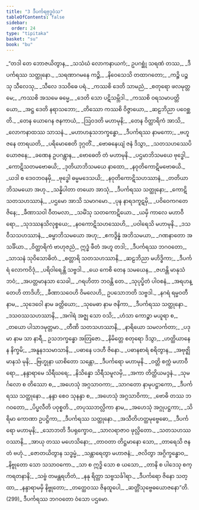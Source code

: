 ```yaml
---
title: "3 ဒီပင်္ကရဗုဒ္ဓဝံသ"
tableOfContents: false
sidebar:
  order: 24
type: "tipitaka"
basket: "su"
book: "bu"
---
```



<DynamicBreadcrumb />

<Division number="1" book="bu">

<Paragraph number="272" type="verses" book="bu">
_“တဒါ တေ ဘောဇယိတွာန,_  
_သသံဃံ လောကနာယကံ;_  
ဥပဂစ္ဆုံ သရဏံ တဿ,_  
_ဒီပင်္ကရဿ သတ္ထုနော._  

</Paragraph>

</Division>
<Division number="2" book="bu">

<Paragraph number="273" type="verses" book="bu">
_သရဏာဂမနေ ကဉ္စိ,_  
_နိဝေသေသိ တထာဂတော;_  
_ကဉ္စိ ပဉ္စသု သီလေသု,_  
_သီလေ ဒသဝိဓေ ပရံ._  

</Paragraph>

</Division>
<Division number="3" book="bu">

<Paragraph number="274" type="verses" book="bu">
_ကဿစိ ဒေတိ သာမညံ,_  
_စတုရော ဖလမုတ္တမေ;_  
_ကဿစိ အသမေ ဓမ္မေ,_  
_ဒေတိ သော ပဋိသမ္ဘိဒါ._  

</Paragraph>

</Division>
<Division number="4" book="bu">

<Paragraph number="275" type="verses" book="bu">
_ကဿစိ ဝရသမာပတ္တိယော,_  
_အဋ္ဌ ဒေတိ နရာသဘော;_  
_တိဿော ကဿစိ ဝိဇ္ဇာယော,_  
_ဆဠဘိညာ ပဝေစ္ဆတိ._  

</Paragraph>

</Division>
<Division number="5" book="bu">

<Paragraph number="276" type="verses" book="bu">
_တေန ယောဂေန ဇနကာယံ,_  
_ဩဝဒတိ မဟာမုနိ;_  
_တေန ဝိတ္ထာရိကံ အာသိ,_  
_လောကနာထဿ သာသနံ._  

</Paragraph>

</Division>
<Division number="6" book="bu">

<Paragraph number="277" type="verses" book="bu">
_မဟာဟနုသဘက္ခန္ဓော,_  
_ဒီပင်္ကရဿ နာမကော;_  
_ဗဟူ ဇနေ တာရယတိ,_  
_ပရိမောစေတိ ဒုဂ္ဂတိံ._  

</Paragraph>

</Division>
<Division number="7" book="bu">

<Paragraph number="278" type="verses" book="bu">
_ဗောဓနေယျံ ဇနံ ဒိသွာ,_  
_သတသဟဿေပိ ယောဇနေ;_  
_ခဏေန ဥပဂန္တွာန,_  
_ဗောဓေတိ တံ မဟာမုနိ._  

</Paragraph>

</Division>
<Division number="8" book="bu">

<Paragraph number="279" type="verses" book="bu">
_ပဌမာဘိသမယေ ဗုဒ္ဓေါ,_  
_ကောဋိသတမဗောဓယိ;_  
_ဒုတိယာဘိသမယေ နာထော,_  
_နဝုတိကောဋိမဗောဓယိ._  

</Paragraph>

</Division>
<Division number="9" book="bu">

<Paragraph number="280" type="verses" book="bu">
_ယဒါ စ ဒေဝဘဝနမှိ,_  
_ဗုဒ္ဓေါ ဓမ္မမဒေသယိ;_  
_နဝုတိကောဋိသဟဿာနံ,_  
_တတိယာဘိသမယော အဟု._  

</Paragraph>

</Division>
<Division number="10" book="bu">

<Paragraph number="281" type="verses" book="bu">
_သန္နိပါတာ တယော အာသုံ,_  
_ဒီပင်္ကရဿ သတ္ထုနော;_  
_ကောဋိသတသဟဿာနံ,_  
_ပဌမော အာသိ သမာဂမော._  

</Paragraph>

</Division>
<Division number="11" book="bu">

<Paragraph number="282" type="verses" book="bu">
_ပုန နာရဒကူဋမှိ,_  
_ပဝိဝေကဂတေ ဇိနေ;_  
_ခီဏာသဝါ ဝီတမလာ,_  
_သမိံသု သတကောဋိယော._  

</Paragraph>

</Division>
<Division number="12" book="bu">

<Paragraph number="283" type="verses" book="bu">
_ယမှိ ကာလေ မဟာဝီရော,_  
_သုဒဿနသိလုစ္စယေ;_  
_နဝကောဋိသဟဿေဟိ,_  
_ပဝါရေသိ မဟာမုနိ._  

</Paragraph>

</Division>
<Division number="13" book="bu">

<Paragraph number="284" type="verses" book="bu">
_ဒသဝီသသဟဿာနံ,_  
_ဓမ္မာဘိသမယော အဟု;_  
_ဧကဒွိန္နံ အဘိသမယာ,_  
_ဂဏနာတော အသင်္ခိယာ._  

</Paragraph>

</Division>
<Division number="14" book="bu">

<Paragraph number="285" type="verses" book="bu">
_ဝိတ္ထာရိကံ ဗာဟုဇညံ,_  
ဣဒ္ဓံ ဖီတံ အဟူ တဒါ;_  
_ဒီပင်္ကရဿ ဘဂဝတော,_  
_သာသနံ သုဝိသောဓိတံ._  

</Paragraph>

</Division>
<Division number="15" book="bu">

<Paragraph number="286" type="verses" book="bu">
_စတ္တာရိ သတသဟဿာနိ,_  
_ဆဠဘိညာ မဟိဒ္ဓိကာ;_  
_ဒီပင်္ကရံ လောကဝိဒုံ,_  
_ပရိဝါရေန္တိ သဗ္ဗဒါ._  

</Paragraph>

</Division>
<Division number="16" book="bu">

<Paragraph number="287" type="verses" book="bu">
_ယေ ကေစိ တေန သမယေန,_  
_ဇဟန္တိ မာနုသံ ဘဝံ;_  
_အပတ္တမာနသာ သေခါ,_  
_ဂရဟိတာ ဘဝန္တိ တေ._  

</Paragraph>

</Division>
<Division number="17" book="bu">

<Paragraph number="288" type="verses" book="bu">
_သုပုပ္ဖိတံ ပါဝစနံ,_  
_အရဟန္တေဟိ တာဒိဟိ;_  
_ခီဏာသဝေဟိ ဝိမလေဟိ,_  
ဥပသောဘတိ သဗ္ဗဒါ._  

</Paragraph>

</Division>
<Division number="18" book="bu">

<Paragraph number="289" type="verses" book="bu">
_နဂရံ ရမ္မဝတီ နာမ,_  
_သုဒေဝေါ နာမ ခတ္တိယော;_  
_သုမေဓာ နာမ ဇနိကာ,_  
_ဒီပင်္ကရဿ သတ္ထုနော._  

</Paragraph>

</Division>
<Division number="19" book="bu">

<Paragraph number="290" type="verses" book="bu">
_ဒသဝဿသဟဿာနိ,_  
_အဂါရံ အဇ္ဈ သော ဝသိ;_  
_ဟံသာ ကောဉ္စာ မယူရာ စ,_  
_တယော ပါသာဒမုတ္တမာ._  

</Paragraph>

</Division>
<Division number="20" book="bu">

<Paragraph number="291" type="verses" book="bu">
_တီဏိ သတသဟဿာနိ,_  
_နာရိယော သမလင်္ကတာ;_  
_ပဒုမာ နာမ သာ နာရီ,_  
ဥသဘက္ခန္ဓော အတြဇော._  

</Paragraph>

</Division>
<Division number="21" book="bu">

<Paragraph number="292" type="verses" book="bu">
_နိမိတ္တေ စတုရော ဒိသွာ,_  
_ဟတ္ထိယာနေန နိက္ခမိ;_  
_အနူနဒသမာသာနိ,_  
_ပဓာနေ ပဒဟီ ဇိနော._  

</Paragraph>

</Division>
<Division number="22" book="bu">

<Paragraph number="293" type="verses" book="bu">
_ပဓာနစာရံ စရိတွာန,_  
_အဗုဇ္ဈိ မာနသံ မုနိ;_  
_ဗြဟ္မုနာ ယာစိတော သန္တော,_  
_ဒီပင်္ကရော မဟာမုနိ._  

</Paragraph>

</Division>
<Division number="23" book="bu">

<Paragraph number="294" type="verses" book="bu">
_ဝတ္တိ စက္ကံ မဟာဝီရော,_  
_နန္ဒာရာမေ သိရီဃရေ;_  
_နိသိန္နော သိရီသမူလမှိ,_  
_အကာ တိတ္ထိယမဒ္ဒနံ._  

</Paragraph>

</Division>
<Division number="24" book="bu">

<Paragraph number="295" type="verses" book="bu">
_သုမင်္ဂလော စ တိဿော စ,_  
_အဟေသုံ အဂ္ဂသာဝကာ;_  
_သာဂတော နာမုပဋ္ဌာကော,_  
_ဒီပင်္ကရဿ သတ္ထုနော._  

</Paragraph>

</Division>
<Division number="25" book="bu">

<Paragraph number="296" type="verses" book="bu">
_နန္ဒာ စေဝ သုနန္ဒာ စ,_  
_အဟေသုံ အဂ္ဂသာဝိကာ;_  
_ဗောဓိ တဿ ဘဂဝတော,_  
_ပိပ္ဖလီတိ ပဝုစ္စတိ._  

</Paragraph>

</Division>
<Division number="26" book="bu">

<Paragraph number="297" type="verses" book="bu">
_တပုဿဘလ္လိကာ နာမ,_  
_အဟေသုံ အဂ္ဂုပဋ္ဌကာ;_  
_သိရိမာ ကောဏာ ဥပဋ္ဌိကာ,_  
_ဒီပင်္ကရဿ သတ္ထုနော._  

</Paragraph>

</Division>
<Division number="27" book="bu">

<Paragraph number="298" type="verses" book="bu">
_အသီတိဟတ္ထမုဗ္ဗေဓော,_  
_ဒီပင်္ကရော မဟာမုနိ;_  
_သောဘတိ ဒီပရုက္ခောဝ,_  
_သာလရာဇာဝ ဖုလ္လိတော._  

</Paragraph>

</Division>
<Division number="28" book="bu">

<Paragraph number="299" type="verses" book="bu">
_သတသဟဿဝဿာနိ,_  
_အာယု တဿ မဟေသိနော;_  
_တာဝတာ တိဋ္ဌမာနော သော,_  
_တာရေသိ ဇနတံ ဗဟုံ._  

</Paragraph>

</Division>
<Division number="29" book="bu">

<Paragraph number="300" type="verses" book="bu">
_ဇောတယိတွာန သဒ္ဓမ္မံ,_  
_သန္တာရေတွာ မဟာဇနံ;_  
_ဇလိတွာ အဂ္ဂိက္ခန္ဓောဝ,_  
_နိဗ္ဗုတော သော သသာဝကော._  

</Paragraph>

</Division>
<Division number="30" book="bu">

<Paragraph number="301" type="verses" book="bu">
_သာ စ ဣဒ္ဓိ သော စ ယသော,_  
_တာနိ စ ပါဒေသု စက္ကရတနာနိ;_  
_သဗ္ဗံ တမန္တရဟိတံ,_  
_နနု ရိတ္တာ သဗ္ဗသင်္ခါရာ._  

</Paragraph>

</Division>
<Division number="31" book="bu">

<Paragraph number="302" type="verses" book="bu">
_ဒီပင်္ကရော ဇိနော သတ္ထာ,_  
_နန္ဒာရာမမှိ နိဗ္ဗုတော;_  
_တတ္ထေဝဿ ဇိနထူပေါ,_  
_ဆတ္တိံသုဗ္ဗေဓယောဇနော”တိ. (299)_  


</Paragraph>
</Division>

<Paragraph number="303" type="center" book="bu">
ဒီပင်္ကရဿ ဘဂဝတော ဝံသော ပဌမော.
</Paragraph>